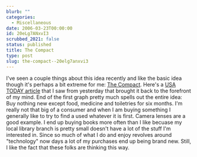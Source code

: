 ```yaml
---
blurb: ""
categories:
  - Miscellaneous
date: 2006-03-23T00:00:00
id: 20eLg7ANxvI3
scrubbed_2021: false
status: published
title: The Compact
type: post
slug: the-compact--20elg7anxvi3
---
```


I've seen a couple things about this idea recently and like the
basic idea though it's perhaps a bit extreme for me:
[The Compact](http://groups.yahoo.com/group/thecompact/). Here's a
[USA TODAY article](http://www.usatoday.com/news/nation/2006-03-22-simple-life_x.htm)
that I saw from yesterday that brought it back to the forefront of
my mind. End of the first graph pretty much spells out the entire
idea: Buy nothing new except food, medicine and toiletries for six
months. I'm really not that big of a consumer and when I am buying
something I generally like to try to find a used whatever it is
first. Camera lenses are a good example. I end up buying books more
often than I like becuase my local library branch is pretty small
doesn't have a lot of the stuff I'm interested in. Since so much of
what I do and enjoy revolves around "technology" now days a lot of
my purchases end up being brand new. Still, I like the fact that
these folks are thinking this way.
